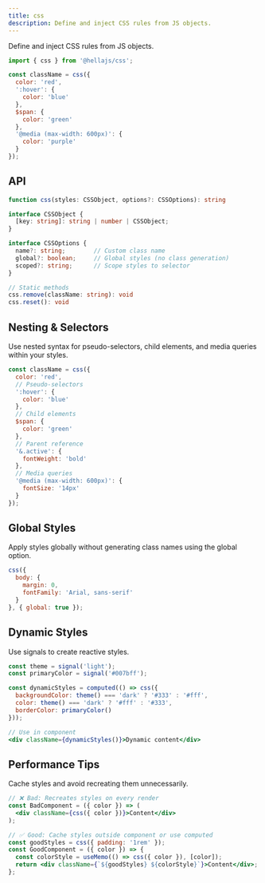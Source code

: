 ```yaml
---
title: css
description: Define and inject CSS rules from JS objects.
---
```


Define and inject CSS rules from JS objects.

```jsx
import { css } from '@hellajs/css';

const className = css({
  color: 'red',
  ':hover': {
    color: 'blue'
  },
  $span: {
    color: 'green'
  },
  '@media (max-width: 600px)': {
    color: 'purple'
  }
});
```

## API

```typescript
function css(styles: CSSObject, options?: CSSOptions): string

interface CSSObject {
  [key: string]: string | number | CSSObject;
}

interface CSSOptions {
  name?: string;        // Custom class name
  global?: boolean;     // Global styles (no class generation)
  scoped?: string;      // Scope styles to selector
}

// Static methods
css.remove(className: string): void
css.reset(): void
```

## Nesting & Selectors

Use nested syntax for pseudo-selectors, child elements, and media queries within your styles.

```jsx
const className = css({
  color: 'red',
  // Pseudo-selectors
  ':hover': {
    color: 'blue'
  },
  // Child elements
  $span: {
    color: 'green'
  },
  // Parent reference
  '&.active': {
    fontWeight: 'bold'
  },
  // Media queries
  '@media (max-width: 600px)': {
    fontSize: '14px'
  }
});
```

## Global Styles

Apply styles globally without generating class names using the global option.

```jsx
css({
  body: {
    margin: 0,
    fontFamily: 'Arial, sans-serif'
  }
}, { global: true });
```

## Dynamic Styles

Use signals to create reactive styles.

```jsx
const theme = signal('light');
const primaryColor = signal('#007bff');

const dynamicStyles = computed(() => css({
  backgroundColor: theme() === 'dark' ? '#333' : '#fff',
  color: theme() === 'dark' ? '#fff' : '#333',
  borderColor: primaryColor()
}));

// Use in component
<div className={dynamicStyles()}>Dynamic content</div>
```

## Performance Tips

Cache styles and avoid recreating them unnecessarily.

```jsx
// ❌ Bad: Recreates styles on every render
const BadComponent = ({ color }) => (
  <div className={css({ color })}>Content</div>
);

// ✅ Good: Cache styles outside component or use computed
const goodStyles = css({ padding: '1rem' });
const GoodComponent = ({ color }) => {
  const colorStyle = useMemo(() => css({ color }), [color]);
  return <div className={`${goodStyles} ${colorStyle}`}>Content</div>;
};
```